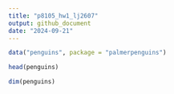 ```yaml
---
title: "p8105_hw1_lj2607"
output: github_document
date: "2024-09-21"
---
```

```r
data("penguins", package = "palmerpenguins")
```

```r
head(penguins)
```

```r
dim(penguins)
```

